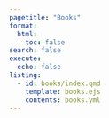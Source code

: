 ```yaml
---
pagetitle: "Books"
format: 
  html: 
    toc: false
search: false
execute: 
  echo: false
listing: 
  - id: books/index.qmd
    template: books.ejs
    contents: books.yml
---
```

